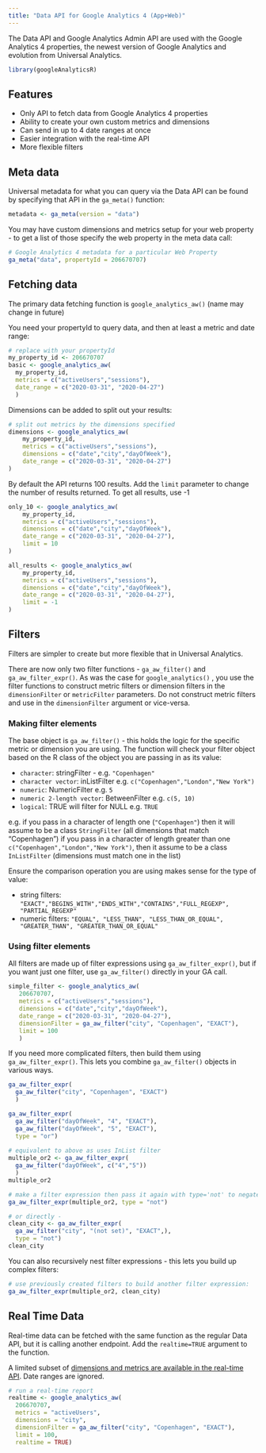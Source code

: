```yaml
---
title: "Data API for Google Analytics 4 (App+Web)"
---
```


The Data API and Google Analytics Admin API are used with the Google Analytics 4 properties, the newest version of Google Analytics and evolution from Universal Analytics.  

```r
library(googleAnalyticsR)
```


## Features

* Only API to fetch data from Google Analytics 4 properties
* Ability to create your own custom metrics and dimensions
* Can send in up to 4 date ranges at once
* Easier integration with the real-time API
* More flexible filters

## Meta data

Universal metadata for what you can query via the Data API can be found by specifying that API in the `ga_meta()` function:

```r
metadata <- ga_meta(version = "data")
```

You may have custom dimensions and metrics setup for your web property - to get a list of those specify the web property in the meta data call:

```r
# Google Analytics 4 metadata for a particular Web Property
ga_meta("data", propertyId = 206670707)
```

## Fetching data

The primary data fetching function is `google_analytics_aw()` (name may change in future)

You need your propertyId to query data, and then at least a metric and date range:

```r
# replace with your propertyId
my_property_id <- 206670707
basic <- google_analytics_aw(
  my_property_id,
  metrics = c("activeUsers","sessions"),
  date_range = c("2020-03-31", "2020-04-27")
  )
```

Dimensions can be added to split out your results:

```r
# split out metrics by the dimensions specified
dimensions <- google_analytics_aw(
    my_property_id,
    metrics = c("activeUsers","sessions"),
    dimensions = c("date","city","dayOfWeek"),
    date_range = c("2020-03-31", "2020-04-27")
)
```

By default the API returns 100 results.  Add the `limit` parameter to change the number of results returned.  To get all results, use -1

```r
only_10 <- google_analytics_aw(
    my_property_id,
    metrics = c("activeUsers","sessions"),
    dimensions = c("date","city","dayOfWeek"),
    date_range = c("2020-03-31", "2020-04-27"),
    limit = 10
)

all_results <- google_analytics_aw(
    my_property_id,
    metrics = c("activeUsers","sessions"),
    dimensions = c("date","city","dayOfWeek"),
    date_range = c("2020-03-31", "2020-04-27"),
    limit = -1
)
```

## Filters

Filters are simpler to create but more flexible that in Universal Analytics. 

There are now only two filter functions - `ga_aw_filter()` and `ga_aw_filter_expr()`.  As was the case for `google_analytics()` , you use the filter functions to construct metric filters or dimension filters in the `dimensionFilter` or `metricFilter` parameters. Do not construct metric filters and use in the `dimensionFilter` argument or vice-versa.

### Making filter elements

The base object is `ga_aw_filter()` - this holds the logic for the specific metric or dimension you are using.  The function will check your filter object based on the R class of the object you are passing in as its value:

* `character`: stringFilter - e.g. `"Copenhagen"`
* `character vector`: inListFilter e.g. `c("Copenhagen","London","New York")`
* `numeric`: NumericFilter e.g. `5`
* `numeric 2-length vector`: BetweenFilter e.g. `c(5, 10)`
* `logical`: TRUE will filter for NULL e.g. `TRUE`

e.g. if you pass in a character of length one (`"Copenhagen"`) then it will assume to be a class `StringFilter` (all dimensions that match "Copenhagen") if you pass in a character of length greater than one `c("Copenhagen","London","New York")`, then it assume to be a class `InListFilter` (dimensions must match one in the list)

Ensure the comparison operation you are using makes sense for the type of value:

* string filters: `"EXACT","BEGINS_WITH","ENDS_WITH","CONTAINS","FULL_REGEXP", "PARTIAL_REGEXP"`
* numeric filters: `"EQUAL", "LESS_THAN", "LESS_THAN_OR_EQUAL", "GREATER_THAN", "GREATER_THAN_OR_EQUAL"`

### Using filter elements

All filters are made up of filter expressions using `ga_aw_filter_expr()`, but if you want just one filter, use `ga_aw_filter()` directly in your GA call.

```r
simple_filter <- google_analytics_aw(
   206670707,
   metrics = c("activeUsers","sessions"),
   dimensions = c("date","city","dayOfWeek"),
   date_range = c("2020-03-31", "2020-04-27"),
   dimensionFilter = ga_aw_filter("city", "Copenhagen", "EXACT"),
   limit = 100
   )
```

If you need more complicated filters, then build them using `ga_aw_filter_expr()`.  This lets you combine `ga_aw_filter()` objects in various ways.


```r
ga_aw_filter_expr(
  ga_aw_filter("city", "Copenhagen", "EXACT")
  )

ga_aw_filter_expr(
  ga_aw_filter("dayOfWeek", "4", "EXACT"),
  ga_aw_filter("dayOfWeek", "5", "EXACT"),
  type = "or") 
   
# equivalent to above as uses InList filter
multiple_or2 <- ga_aw_filter_expr(
  ga_aw_filter("dayOfWeek", c("4","5"))
  )
multiple_or2

# make a filter expression then pass it again with type='not' to negate it 
ga_aw_filter_expr(multiple_or2, type = "not")

# or directly - 
clean_city <- ga_aw_filter_expr(
  ga_aw_filter("city", "(not set)", "EXACT",), 
  type = "not")
clean_city
```

You can also recursively nest filter expressions - this lets you build up complex filters:

```r
# use previously created filters to build another filter expression:
ga_aw_filter_expr(multiple_or2, clean_city)
```


## Real Time Data

Real-time data can be fetched with the same function as the regular Data API, but it is calling another endpoint.  Add the `realtime=TRUE` argument to the function.

A limited subset of [dimensions and metrics are available in the real-time API](https://developers.google.com/analytics/devguides/reporting/data/v1/realtime-api-schema).  Date ranges are ignored.

```r
# run a real-time report 
realtime <- google_analytics_aw(
  206670707,
  metrics = "activeUsers",
  dimensions = "city",
  dimensionFilter = ga_aw_filter("city", "Copenhagen", "EXACT"),
  limit = 100,
  realtime = TRUE)
```